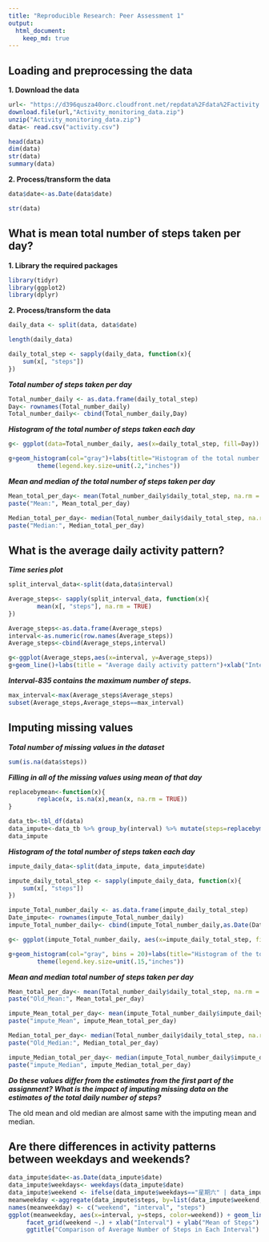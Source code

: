 ---
title: "Reproducible Research: Peer Assessment 1"
output: 
  html_document:
    keep_md: true
---


## Loading and preprocessing the data

**1. Download the data**

```{r}
url<- "https://d396qusza40orc.cloudfront.net/repdata%2Fdata%2Factivity.zip"
download.file(url,"Activity_monitoring_data.zip")
unzip("Activity_monitoring_data.zip")
data<- read.csv("activity.csv")
```

```{r}
head(data)
dim(data)
str(data)
summary(data)
```

**2. Process/transform the data**
```{r}
data$date<-as.Date(data$date)
```

```{r}
str(data)
```

## What is mean total number of steps taken per day?

**1. Library the required packages**

```{r}
library(tidyr)
library(ggplot2)
library(dplyr)
```

**2. Process/transform the data**

```{r}
daily_data <- split(data, data$date)
```

```{r}
length(daily_data)
```

```{r}
daily_total_step <- sapply(daily_data, function(x){
    sum(x[, "steps"])
})
```

***Total number of steps taken per day***

```{r}
Total_number_daily <- as.data.frame(daily_total_step)
Day<- rownames(Total_number_daily)
Total_number_daily<- cbind(Total_number_daily,Day)

```

***Histogram of the total number of steps taken each day***

```{r}
g<- ggplot(data=Total_number_daily, aes(x=daily_total_step, fill=Day))

g+geom_histogram(col="gray")+labs(title="Histogram of the total number of steps taken each day")+
        theme(legend.key.size=unit(.2,"inches"))
```

***Mean and median of the total number of steps taken per day***

```{r}
Mean_total_per_day<- mean(Total_number_daily$daily_total_step, na.rm = TRUE)
paste("Mean:", Mean_total_per_day)
```

```{r}
Median_total_per_day<- median(Total_number_daily$daily_total_step, na.rm = TRUE)
paste("Median:", Median_total_per_day)
```

## What is the average daily activity pattern?

***Time series plot***

```{r}
split_interval_data<-split(data,data$interval)

Average_steps<- sapply(split_interval_data, function(x){
        mean(x[, "steps"], na.rm = TRUE)
})

Average_steps<-as.data.frame(Average_steps)
interval<-as.numeric(row.names(Average_steps))
Average_steps<-cbind(Average_steps,interval)

g<-ggplot(Average_steps,aes(x=interval, y=Average_steps))
g+geom_line()+labs(title = "Average daily activity pattern")+xlab("Interval")
```

***Interval-835 contains the maximum number of steps.***

```{r}
max_interval<-max(Average_steps$Average_steps)
subset(Average_steps,Average_steps==max_interval)
```

## Imputing missing values

***Total number of missing values in the dataset***

```{r}
sum(is.na(data$steps))
```

***Filling in all of the missing values using mean of that day***

```{r}
replacebymean<-function(x){
        replace(x, is.na(x),mean(x, na.rm = TRUE))
}

data_tb<-tbl_df(data)
data_impute<-data_tb %>% group_by(interval) %>% mutate(steps=replacebymean(steps))
data_impute
```

***Histogram of the total number of steps taken each day ***

```{r}
impute_daily_data<-split(data_impute, data_impute$date)

impute_daily_total_step <- sapply(impute_daily_data, function(x){
    sum(x[, "steps"])
})

impute_Total_number_daily <- as.data.frame(impute_daily_total_step)
Date_impute<- rownames(impute_Total_number_daily)
impute_Total_number_daily<- cbind(impute_Total_number_daily,as.Date(Date_impute))

g<- ggplot(impute_Total_number_daily, aes(x=impute_daily_total_step, fill=Date_impute))

g+geom_histogram(col="gray", bins = 20)+labs(title="Histogram of the total number of steps taken each day")+
        theme(legend.key.size=unit(.15,"inches"))
```

***Mean and median total number of steps taken per day***

```{r}
Mean_total_per_day<- mean(Total_number_daily$daily_total_step, na.rm = TRUE)
paste("Old_Mean:", Mean_total_per_day)

impute_Mean_total_per_day<- mean(impute_Total_number_daily$impute_daily_total_step, na.rm = TRUE)
paste("impute_Mean", impute_Mean_total_per_day)
```

```{r}
Median_total_per_day<- median(Total_number_daily$daily_total_step, na.rm = TRUE)
paste("Old_Median:", Median_total_per_day)

impute_Median_total_per_day<- median(impute_Total_number_daily$impute_daily_total_step, na.rm = TRUE)
paste("impute_Median", impute_Median_total_per_day)
```

***Do these values differ from the estimates from the first part of the assignment? What is the impact of imputing missing data on the estimates of the total daily number of steps?***

The old mean and old median are almost same with the imputing mean and median.

## Are there differences in activity patterns between weekdays and weekends?

```{r}
data_impute$date<-as.Date(data_impute$date)
data_impute$weekdays<- weekdays(data_impute$date)
data_impute$weekend <- ifelse(data_impute$weekdays=="星期六" | data_impute$weekdays=="星期日", "Weekend", "Weekday" )
meanweekday <-aggregate(data_impute$steps, by=list(data_impute$weekend, data_impute$interval), na.omit(mean))
names(meanweekday) <- c("weekend", "interval", "steps")
ggplot(meanweekday, aes(x=interval, y=steps, color=weekend)) + geom_line()+
     facet_grid(weekend ~.) + xlab("Interval") + ylab("Mean of Steps") +
     ggtitle("Comparison of Average Number of Steps in Each Interval")
```